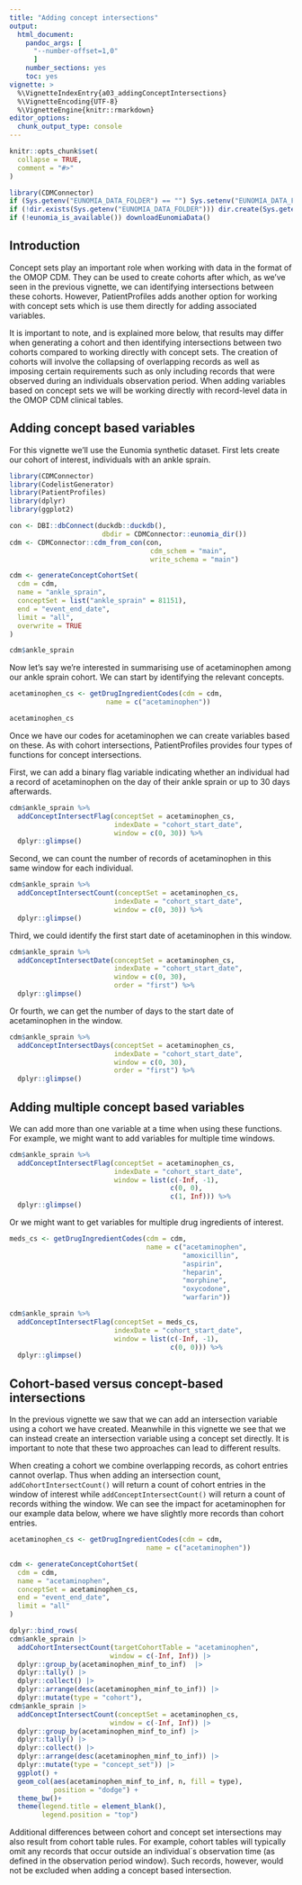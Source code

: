 ```yaml
---
title: "Adding concept intersections"
output: 
  html_document:
    pandoc_args: [
      "--number-offset=1,0"
      ]
    number_sections: yes
    toc: yes
vignette: >
  %\VignetteIndexEntry{a03_addingConceptIntersections}
  %\VignetteEncoding{UTF-8}
  %\VignetteEngine{knitr::rmarkdown}
editor_options: 
  chunk_output_type: console
---
```


```r
knitr::opts_chunk$set(
  collapse = TRUE,
  comment = "#>"
)

library(CDMConnector)
if (Sys.getenv("EUNOMIA_DATA_FOLDER") == "") Sys.setenv("EUNOMIA_DATA_FOLDER" = tempdir())
if (!dir.exists(Sys.getenv("EUNOMIA_DATA_FOLDER"))) dir.create(Sys.getenv("EUNOMIA_DATA_FOLDER"))
if (!eunomia_is_available()) downloadEunomiaData()
```

## Introduction

Concept sets play an important role when working with data in the format of the OMOP CDM. They can be used to create cohorts after which, as we've seen in the previous vignette, we can identifying intersections between these cohorts. However, PatientProfiles adds another option for working with concept sets which is use them directly for adding associated variables.

It is important to note, and is explained more below, that results may differ when generating a cohort and then identifying intersections between two cohorts compared to working directly with concept sets. The creation of cohorts will involve the collapsing of overlapping records as well as imposing certain requirements such as only including records that were observed during an individuals observation period. When adding variables based on concept sets we will be working directly with record-level data in the OMOP CDM clinical tables.

## Adding concept based variables

For this vignette we'll use the Eunomia synthetic dataset. First lets create our cohort of interest, individuals with an ankle sprain.

```r
library(CDMConnector)
library(CodelistGenerator)
library(PatientProfiles)
library(dplyr)
library(ggplot2)

con <- DBI::dbConnect(duckdb::duckdb(),
                       dbdir = CDMConnector::eunomia_dir())
cdm <- CDMConnector::cdm_from_con(con,
                                   cdm_schem = "main",
                                   write_schema = "main")

cdm <- generateConceptCohortSet(
  cdm = cdm,
  name = "ankle_sprain",
  conceptSet = list("ankle_sprain" = 81151),
  end = "event_end_date",
  limit = "all",
  overwrite = TRUE
)

cdm$ankle_sprain
```

Now let's say we're interested in summarising use of acetaminophen among our ankle sprain cohort. We can start by identifying the relevant concepts.

```r
acetaminophen_cs <- getDrugIngredientCodes(cdm = cdm, 
                        name = c("acetaminophen"))

acetaminophen_cs
```

Once we have our codes for acetaminophen we can create variables based on these. As with cohort intersections, PatientProfiles provides four types of functions for concept intersections. 

First, we can add a binary flag variable indicating whether an individual had a record of acetaminophen on the day of their ankle sprain or up to 30 days afterwards.  
```r
cdm$ankle_sprain %>%
  addConceptIntersectFlag(conceptSet = acetaminophen_cs, 
                          indexDate = "cohort_start_date", 
                          window = c(0, 30)) %>% 
  dplyr::glimpse()
```

Second, we can count the number of records of acetaminophen in this same window for each individual.
```r
cdm$ankle_sprain %>%
  addConceptIntersectCount(conceptSet = acetaminophen_cs, 
                          indexDate = "cohort_start_date", 
                          window = c(0, 30)) %>% 
  dplyr::glimpse()
```

Third, we could identify the first start date of acetaminophen in this window.
```r
cdm$ankle_sprain %>%
  addConceptIntersectDate(conceptSet = acetaminophen_cs, 
                          indexDate = "cohort_start_date", 
                          window = c(0, 30), 
                          order = "first") %>% 
  dplyr::glimpse()
```

Or fourth, we can get the number of days to the start date of acetaminophen in the window.
```r
cdm$ankle_sprain %>%
  addConceptIntersectDays(conceptSet = acetaminophen_cs, 
                          indexDate = "cohort_start_date", 
                          window = c(0, 30), 
                          order = "first") %>% 
  dplyr::glimpse()
```

## Adding multiple concept based variables

We can add more than one variable at a time when using these functions. For example, we might want to add variables for multiple time windows. 

```r
cdm$ankle_sprain %>%
  addConceptIntersectFlag(conceptSet = acetaminophen_cs, 
                          indexDate = "cohort_start_date", 
                          window = list(c(-Inf, -1),
                                        c(0, 0),
                                        c(1, Inf))) %>% 
  dplyr::glimpse()
```

Or we might want to get variables for multiple drug ingredients of interest. 

```r
meds_cs <- getDrugIngredientCodes(cdm = cdm, 
                                  name = c("acetaminophen",
                                           "amoxicillin",
                                           "aspirin",
                                           "heparin",
                                           "morphine",
                                           "oxycodone",
                                           "warfarin"))

cdm$ankle_sprain %>%
  addConceptIntersectFlag(conceptSet = meds_cs, 
                          indexDate = "cohort_start_date", 
                          window = list(c(-Inf, -1),
                                        c(0, 0))) %>% 
  dplyr::glimpse()
```

## Cohort-based versus concept-based intersections

In the previous vignette we saw that we can add an intersection variable using a cohort we have created. Meanwhile in this vignette we see that we can instead create an intersection variable using a concept set directly. It is important to note that these two approaches can lead to different results.

When creating a cohort we combine overlapping records, as cohort entries cannot overlap. Thus when adding an intersection count, `addCohortIntersectCount()` will return a count of cohort entries in the window of interest while `addConceptIntersectCount()` will return a count of records withing the window. We can see the impact for acetaminophen for our example data below, where we have slightly more records than cohort entries.

```r
acetaminophen_cs <- getDrugIngredientCodes(cdm = cdm, 
                                  name = c("acetaminophen"))

cdm <- generateConceptCohortSet(
  cdm = cdm,
  name = "acetaminophen",
  conceptSet = acetaminophen_cs,
  end = "event_end_date",
  limit = "all"
)

dplyr::bind_rows(
cdm$ankle_sprain |> 
  addCohortIntersectCount(targetCohortTable = "acetaminophen",
                         window = c(-Inf, Inf)) |> 
  dplyr::group_by(acetaminophen_minf_to_inf)  |> 
  dplyr::tally() |> 
  dplyr::collect() |> 
  dplyr::arrange(desc(acetaminophen_minf_to_inf)) |> 
  dplyr::mutate(type = "cohort"),
cdm$ankle_sprain |> 
  addConceptIntersectCount(conceptSet = acetaminophen_cs, 
                         window = c(-Inf, Inf)) |> 
  dplyr::group_by(acetaminophen_minf_to_inf) |> 
  dplyr::tally() |> 
  dplyr::collect() |> 
  dplyr::arrange(desc(acetaminophen_minf_to_inf)) |> 
  dplyr::mutate(type = "concept_set")) |> 
  ggplot() +
  geom_col(aes(acetaminophen_minf_to_inf, n, fill = type), 
           position = "dodge") +
  theme_bw()+
  theme(legend.title = element_blank(), 
        legend.position = "top")
```

Additional differences between cohort and concept set intersections may also result from cohort table rules. For example, cohort tables will typically omit any records that occur outside an individual´s observation time (as defined in the observation period window). Such records, however, would not be excluded when adding a concept based intersection.
